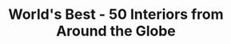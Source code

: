---
title: World's Best - 50 Interiors from Around the Globe
slug: worlds-best
month: Enero
year: 2024
imageSrc: worlds_best_cover.webp
variant: article
fullArticle: https://shopbetaplus.com/products/worlds-best-50-interiors-from-around-the-globe-pre-order?_pos=2&_sid=50d4666e8&_ss=r
embeddedImages:
  - worlds_best00001.jpg
  - worlds_best00002.jpg
  - worlds_best00003.jpg
  - worlds_best00004.jpg
  - worlds_best00005.jpg
---